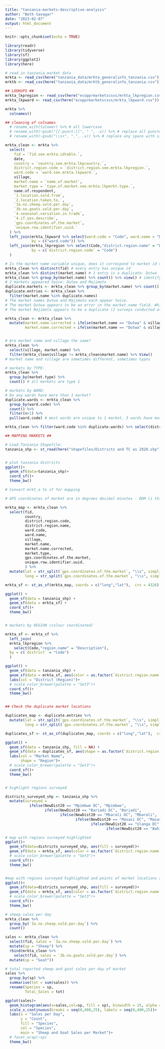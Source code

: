 ```yaml
---
title: "tanzania-markets-descriptive-analysis"
author: "Beth Savagar"
date: "2023-02-07"
output: html_document
---
```


```r
knitr::opts_chunk$set(echo = TRUE)
```

```r
library(readr)
library(tidyverse)
library(sf)
library(ggplot2)
library(here)

```

```r

# read in tanzania market data
mrkta <- read_csv(here("tanzania_data/mrkta_generalinfo_tanzania.csv"))
mrktb <- read_csv(here("tanzania_data/mrktb_generalinfo_tanzania.csv"))

## LOOKUPS ##
mrkta_lkpregion <- read_csv(here("ecopprmarketscsvs/mrkta_lkpregion.csv"))
mrkta_lkpward <- read_csv(here("ecopprmarketscsvs/mrkta_lkpward.csv"))

```

```r

mrkta %>% 
  colnames()

## cleaning of colnames
  # rename_with(tolower) %>% # all lowercase
  # rename_with(~gsub("[[:punct:]]", " ", .x)) %>% # replace all punctuation with space " " 
  # rename_with(~gsub("\\s+", ".", .x)) %>% # replace any space with single "."

mrkta_clean <- mrkta %>%
  select(
    fid = `fid.see.mrkta.idtable.`,
    date,
    country = `country.see.mrkta.lkpcountry.`,
    district.region.code = `district.region.see.mrkta.lkpregion.`,
    ward.code = `ward.see.mrkta.lkpward.`,
    village,
    market.name = `name.of.market`,
    market.type = `type.of.market.see.mrkta.lkpmrkt.type.`,
    name.of.respondent,
    `1.location.sold.from`,
    `2.location.taken.to.`,
    `3a.no.sheep.sold.per.day`,
    `3b.no.goats.sold.per.day`,
    `4.seasonal.variation.in.trade`,
    `4.if.yes.describe`,
    `gps.coordinates.of.the.market`,
    `unique.row.identifier.uuid.` 
  ) %>% 
  left_join(mrkta_lkpward %>% select(ward.code = "Code", ward.name = "Description"),
            by = c("ward.code")) %>%
  left_join(mrkta_lkpregion %>% select(Code,"district.region.name" = "Description"),
            by = c(`district.region.code` = "Code")
  )

# Is the market name variable unique, does it correspond to market id variable?
mrkta_clean %>% distinct(fid) # every entry has unique id
mrkta_clean %>% distinct(market.name) # 1 entry is a duplicate: Dutwa
mrkta_clean %>% group_by(market.name) %>% count() %>% view() # identify duplicate markets
# 2 markets appeared twice: Dutwa and Majimoto
duplicate.markets <- mrkta_clean %>% group_by(market.name) %>% count() %>% filter(n>1) %>% pull(market.name)
duplicate.entries <- mrkta_clean %>% 
  filter(market.name %in% duplicate.names)
# The market names Dutwa and Majimoto each appear twice.
# The market Dutwa appears to be an error in the market.name field. Whilst the market name is the same, village, ward name & code, district code and name of respondent is different for the two entries. Suggest correcting the market name to dutwa."village": dutwa.Kakola and dutwa.Igaganulwa
# The market Majimoto appears to be a duplicate (2 surveys conducted at the same market). The market name, village, ward name &is  code, district code and name of respondent are the same for both entries. The question answers are different.

mrkta_clean <- mrkta_clean %>%
  mutate(market.name.corrected = ifelse(market.name == "Dutwa" & village == "Kakola", "dutwa.kakola", market.name),
         market.name.corrected = ifelse(market.name == "Dutwa" & village == "Igaganulwa", "dutwa.igaganulwa", market.name))


# Are market name and village the same? 
mrkta_clean %>% 
  select(village, market.name) %>%
  filter(mrkta_clean$village != mrkta_clean$market.name) %>% View()
# market name and village are sometimes different, sometimes typos

# markets by TYPE: 
mrkta_clean %>% 
  group_by(market.type) %>% 
  count() # all markets are type 1

# markets by WARD:
# Do any wards have more than 1 market?
duplicate.wards <- mrkta_clean %>% 
  group_by(ward.code) %>% 
  count() %>% 
  filter(n>1) %>%
  pull(ward.code) # most wards are unique to 1 market, 3 wards have more than 1 market.

mrkta_clean %>% filter(ward.code %in% duplicate.wards) %>% select(district.region.code, ward.code, ward.name, village, market.name)
```

```r

## MAPPING MARKETS ##

# Load Tanzania Shapefile:
tanzania_shp <- st_read(here("shapefiles/Districts and TC as 2020.shp"))


# plot tanzania districts
ggplot()+
  geom_sf(data=tanzania_shp)+
  coord_sf()+
  theme_bw()

# Convert mrkt_a to sf for mapping

# GPS coordinates of market are in degrees decimal minutes - DDM (i think)

mrkta_map <- mrkta_clean %>%
  select(fid,
         country,
         district.region.code,
         district.region.name,
         ward.code,
         ward.name,
         village,
         market.name,
         market.name.corrected,
         market.type,
         gps.coordinates.of.the.market,                                 
         unique.row.identifier.uuid.
         ) %>% 
  mutate(lat = str_split(`gps.coordinates.of.the.market`, "\\s", simplify = TRUE)[, 1],
         long = str_split(`gps.coordinates.of.the.market`, "\\s", simplify = TRUE)[, 2])

mrkta_sf <- st_as_sf(mrkta_map, coords = c("long","lat"),  crs = 4326)

ggplot() +
  geom_sf(data = tanzania_shp) +
  geom_sf(data = mrkta_sf) +
  coord_sf()+
  theme_bw()


# markets by REGION (colour coordinated)

mrkta_sf <- mrkta_sf %>%
  left_join(
  mrkta_lkpregion %>%
    select(Code,"region.name" = "Description"),
  by = c(`district` = "Code")
  )

ggplot() +
  geom_sf(data = tanzania_shp) +
  geom_sf(data = mrkta_sf, aes(color = as.factor(`district.region.name`))) +
  labs(col = "District (Region)")+
  # scale_color_brewer(palette = "Set3")+
  coord_sf()+
  theme_bw()


## Check the duplicate market locations

duplicates_map <- duplicate.entries %>% 
  mutate(lat = str_split(`gps.coordinates.of.the.market`, "\\s", simplify = TRUE)[, 1],
         long = str_split(`gps.coordinates.of.the.market`, "\\s", simplify = TRUE)[, 2])

duplicates_sf <- st_as_sf(duplicates_map, coords = c("long","lat"),  crs = 4326)

ggplot() +
  geom_sf(data = tanzania_shp, fill = NA) +
  geom_sf(data = duplicates_sf, aes(shape = as.factor(`district.region.name`), col = as.factor(`market.name`)), size = 3) +
  labs(col = "Market Name",
       shape = "Region")+
  # scale_color_brewer(palette = "Set3")+
  coord_sf()+
  theme_bw()


# highlight regions surveyed

districts_surveyed_shp <- tanzania_shp %>%
  mutate(surveyed = 
           ifelse(NewDist20 == "Mpimbwe DC", "Mpimbwe", 
                  ifelse(NewDist20 == "Bariadi DC", "Bariadi", 
                         ifelse(NewDist20 == "Mbarali DC", "Mbarali",
                                ifelse(NewDist20 == "Masasi DC", "Masasi",
                                       ifelse(NewDist20 == "Ulanga DC", "Ulanga", 
                                              ifelse(NewDist20 == "Bahi DC", "Bahi", NA)))))))

# map with regions surveyed highlighted
ggplot()+
  geom_sf(data=districts_surveyed_shp, aes(fill = surveyed))+
  geom_sf(data = mrkta_sf, aes(color = as.factor(`district.region.name`))) +
  # scale_color_brewer(palette = "Set3")+
  coord_sf()+
  theme_bw()


#map with regions surveyed highlighted and points of market locations superimposed on top
ggplot()+
  geom_sf(data=districts_surveyed_shp, aes(fill = surveyed))+
  geom_sf(data = mrkta_sf, aes(color = as.factor(`district.region.name`))) +
  # scale_color_brewer(palette = "Set3")+
  coord_sf()+
  theme_bw()


```

```r

# sheep sales per day
mrkta_clean %>%
  group_by(`3a.no.sheep.sold.per.day`) %>%
  count()

sales <- mrkta_clean %>%
  select(fid, sales = `3a.no.sheep.sold.per.day`) %>%
  mutate(sp = "Sheep") %>%
  rbind(mrkta_clean %>%
    select(fid, sales = `3b.no.goats.sold.per.day`) %>%
  mutate(sp = "Goat"))

# total reported sheep and goat sales per day of market
sales %>% 
  group_by(sp) %>%
  summarise(tot = sum(sales)) %>%
  rename(Species = sp,
         Total_Sales = tot)

ggplot(sales)+
  geom_histogram(aes(x=sales,col=sp, fill = sp), binwidth = 25, alpha = 0.5, position = position_dodge(), boundary = 0)+
  scale_x_continuous(breaks = seq(0,400,25), labels = seq(0,400,25))+
  labs(x = "Sales per Day", 
       y = "Count",
       fill = "Species", 
       col = "Species",
       main = "Sheep and Goat Sales per Market")+
  # facet_wrap(~sp)
  theme_bw()

```
